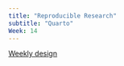 ```yaml
---
title: "Reproducible Research"
subtitle: "Quarto"
Week: 14
---
```



[Weekly design](https://changjunlee.com/teaching/ds101/weekly/)

<br>